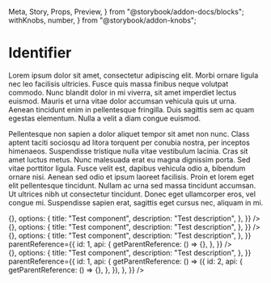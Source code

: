   Meta, Story, Props, Preview,
} from "@storybook/addon-docs/blocks";
  withKnobs, number,
} from "@storybook/addon-knobs";


<Meta title="@matt-dunn/react-wireframes/Identifier" component={Identifier} decorators={[withKnobs]} />

# Identifier

Lorem ipsum dolor sit amet, consectetur adipiscing elit. Morbi ornare ligula nec leo facilisis ultricies. Fusce quis massa finibus neque volutpat commodo. Nunc blandit dolor in mi viverra, sit amet imperdiet lectus euismod. Mauris et urna vitae dolor accumsan vehicula quis ut urna. Aenean tincidunt enim in pellentesque fringilla. Duis sagittis sem ac quam egestas elementum. Nulla a velit a diam congue euismod.

<Props of={Identifier} />

Pellentesque non sapien a dolor aliquet tempor sit amet non nunc. Class aptent taciti sociosqu ad litora torquent per conubia nostra, per inceptos himenaeos. Suspendisse tristique nulla vitae vestibulum lacinia. Cras sit amet luctus metus. Nunc malesuada erat eu magna dignissim porta. Sed vitae porttitor ligula. Fusce velit est, dapibus vehicula odio a, bibendum ornare nisi. Aenean sed odio et ipsum laoreet facilisis. Proin et lorem eget elit pellentesque tincidunt. Nullam ac urna sed massa tincidunt accumsan. Ut ultrices nibh ut consectetur tincidunt. Donec eget ullamcorper eros, vel congue mi. Suspendisse sapien erat, sagittis eget cursus nec, aliquam in mi.

<Preview>
    <Story name="Identifier">
        <div style={{ display: "flex" }}>
            <Identifier
              annotation={{
                id: number("id", 1),
                count: 1,
                Component: () => {},
                options: {
                  title: "Test component",
                  description: "Test description",
                },
              }}
            />
        </div>
    </Story>
    <Story name="Identifier with long ID">
        <div style={{ display: "flex" }}>
            <Identifier
              annotation={{
                id: 1234,
                count: 1,
                Component: () => {},
                options: {
                  title: "Test component",
                  description: "Test description",
                },
              }}
            />
        </div>
    </Story>
    <Story name="Identifier with parent ID">
        <div style={{ display: "flex" }}>
            <Identifier
              annotation={{
                id: 12,
                count: 1,
                Component: () => {},
                options: {
                  title: "Test component",
                  description: "Test description",
                },
              }}
              parentReference={{
                id: 1,
                api: {
                  getParentReference: () => {},
                },
              }}
            />
        </div>
    </Story>
    <Story name="Identifier with nested parent ID">
        <div style={{ display: "flex" }}>
            <Identifier
              annotation={{
                id: 12,
                count: 1,
                Component: () => {},
                options: {
                  title: "Test component",
                  description: "Test description",
                },
              }}
              parentReference={{
                id: 1,
                api: {
                  getParentReference: () => ({
                    id: 2,
                    api: {
                      getParentReference: () => {},
                    },
                  }),
                },
              }}
            />
        </div>
    </Story>
</Preview>
